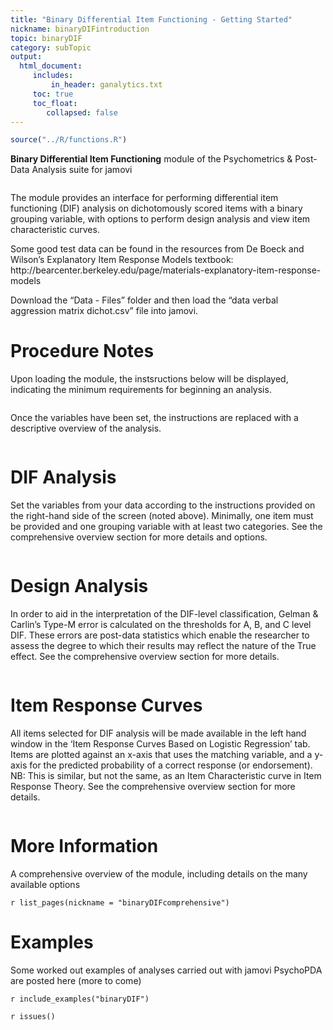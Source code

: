 ```yaml
---
title: "Binary Differential Item Functioning - Getting Started"
nickname: binaryDIFintroduction
topic: binaryDIF
category: subTopic
output: 
  html_document:
     includes:
         in_header: ganalytics.txt
     toc: true
     toc_float:
        collapsed: false
---
```


```r
source("../R/functions.R")
```

**Binary Differential Item Functioning** module of the Psychometrics & Post-Data Analysis suite for jamovi

<img src="DIF/main.png  " class="img-responsive" alt="">

The module provides an interface for performing differential item functioning (DIF) analysis on dichotomously scored items with a binary grouping variable, with options to perform design analysis and view item characteristic curves.

Some good test data can be found in the resources from De Boeck and Wilson's Explanatory Item Response Models textbook: http://bearcenter.berkeley.edu/page/materials-explanatory-item-response-models

Download the "Data - Files" folder and then load the "data verbal aggression matrix dichot.csv" file into jamovi.



# Procedure Notes

Upon loading the module, the instsructions below will be displayed, indicating the minimum requirements for beginning an analysis.

<img src="DIF/instructions.png  " class="img-responsive" alt="">

Once the variables have been set, the instructions are replaced with a descriptive overview of the analysis.

<img src="DIF/procedureNotes.png  " class="img-responsive" alt="">


# DIF Analysis

Set the variables from your data according to the instructions provided on the right-hand side of the screen (noted above). Minimally, one item must be provided and one grouping variable with at least two categories. See the comprehensive overview section for more details and options.

<img src="DIF/analysisVariables.png  " class="img-responsive" alt="">

# Design Analysis

In order to aid in the interpretation of the DIF-level classification, Gelman & Carlin’s Type-M error is calculated on the thresholds for A, B, and C level DIF. These errors are post-data statistics which enable the researcher to assess the degree to which their results may reflect the nature of the True effect. See the comprehensive overview section for more details.

<img src="DIF/designAnalysis.png  " class="img-responsive" alt="">

# Item Response Curves

All items selected for DIF analysis will be made available in the left hand window in the 'Item Response Curves Based on Logistic Regression' tab. Items are plotted against an x-axis that uses the matching variable, and a y-axis for the predicted probability of a correct response (or endorsement). NB: This is similar, but not the same, as an Item Characteristic curve in Item Response Theory. See the comprehensive overview section for more details.

<img src="DIF/ICC.png  " class="img-responsive" alt="">

# More Information

A comprehensive overview of the module, including details on the many available options

`r list_pages(nickname = "binaryDIFcomprehensive")`

# Examples

Some worked out examples of analyses carried out with jamovi PsychoPDA are posted here (more to come)

`r include_examples("binaryDIF")`

`r issues()`
